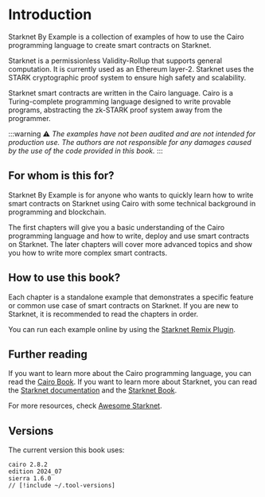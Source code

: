 
# Introduction 

Starknet By Example is a collection of examples of how to use the Cairo programming language to create smart contracts on Starknet.

Starknet is a permissionless Validity-Rollup that supports general computation. It is currently used as an Ethereum layer-2. Starknet uses the STARK cryptographic proof system to ensure high safety and scalability.

Starknet smart contracts are written in the Cairo language. Cairo is a Turing-complete programming language designed to write provable programs, abstracting the zk-STARK proof system away from the programmer.

:::warning
⚠️ *The examples have not been audited and are not intended for production use. The authors are not responsible for any damages caused by the use of the code provided in this book.*
:::

## For whom is this for?

Starknet By Example is for anyone who wants to quickly learn how to write smart contracts on Starknet using Cairo with some technical background in programming and blockchain.

The first chapters will give you a basic understanding of the Cairo programming language and how to write, deploy and use smart contracts on Starknet.
The later chapters will cover more advanced topics and show you how to write more complex smart contracts.

## How to use this book?

Each chapter is a standalone example that demonstrates a specific feature or common use case of smart contracts on Starknet. If you are new to Starknet, it is recommended to read the chapters in order.

You can run each example online by using the [Starknet Remix Plugin](https://remix.ethereum.org/?#activate=Starknet).

## Further reading

If you want to learn more about the Cairo programming language, you can read the [Cairo Book](https://book.cairo-lang.org).
If you want to learn more about Starknet, you can read the [Starknet documentation](https://docs.starknet.io/) and the [Starknet Book](https://book.starknet.io).

For more resources, check [Awesome Starknet](https://github.com/keep-starknet-strange/awesome-starknet).

## Versions

The current version this book uses:

```
cairo 2.8.2
edition 2024_07
sierra 1.6.0
// [!include ~/.tool-versions]
```

<Sponsors />
